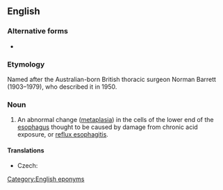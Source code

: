 ==English==
{{wikipedia}}

===Alternative forms===
* {{l|en|Barrett's oesophagus}} {{qual|UK}}

===Etymology===
Named after the Australian-born British thoracic surgeon Norman Barrett (1903–1979), who described it in 1950.

===Noun===
{{en-noun|-}}

# {{lb|en|US|pathology}} An abnormal change ([[metaplasia]]) in the cells of the lower end of the [[esophagus]] thought to be caused by damage from chronic acid exposure, or [[reflux esophagitis]].

====Translations====
{{trans-top|medical condition}}
* Czech: {{t|cs|Barrettův jícen|m}}
{{trans-mid}}
{{trans-bottom}}

[[Category:English eponyms]]